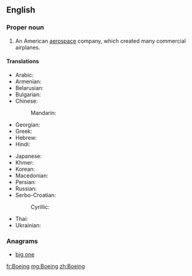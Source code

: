 ==English==
{{wikipedia}}

===Proper noun===
{{en-proper noun}}

# {{context|aviation|lang=en}} An American [[aerospace]] company, which created many commercial airplanes.

====Translations====
{{trans-top|An American aerospace company}}
* Arabic: {{t-|ar|بوينغ|m|tr=buuyingh|sc=Arab}}
* Armenian: {{t-|hy|Բոինգ|tr=Boing|sc=Armn}}
* Belarusian: {{t-|be|Боінг|m|tr=Bóinh|sc=Cyrl}}
* Bulgarian: {{t-|bg|Боинг|m|tr=Bóing|sc=Cyrl}}
* Chinese:
*: Mandarin: {{t|cmn|波音|tr=Bōyīn|sc=Hani}}
* Georgian: {{t-|ka|ბოინგი|tr=boingi|sc=Geor}}
* Greek: {{t-|el|Μπόινγκ|tr=Bóing|sc=Grek}}
* Hebrew: {{t-|he|בואינג|sc=Hebr}}
* Hindi: {{t-|hi|बोइंग|tr=bo'iṅg|sc=Deva}}
{{trans-mid}}
* Japanese: {{t-|ja|ボーイング|tr=Bōingu|sc=Jpan}}
* Khmer: {{t-|km|បូអ៊ិង|tr=bo ing|sc=Khmr}}
* Korean: {{t-|ko|보잉|tr=Boing|sc=Kore}}
* Macedonian: {{t-|mk|Боинг|m|tr=Bóing|sc=Cyrl}}
* Persian: {{t-|fa|بوئینگ|tr=Bo'ing|sc=fa-Arab}}
* Russian: {{t+|ru|Боинг|m|tr=Bóing}}
* Serbo-Croatian:
*: Cyrillic: {{t-|sh|Боинг|m}}
* Thai: {{t-|th|โบอิง|tr=bo-ing|sc=Thai}}
* Ukrainian: {{t-|uk|Боінг|m|tr=Bóinh|sc=Cyrl}}
{{trans-bottom}}

===Anagrams===
* [[big one#English|big one]]

[[fr:Boeing]]
[[mg:Boeing]]
[[zh:Boeing]]